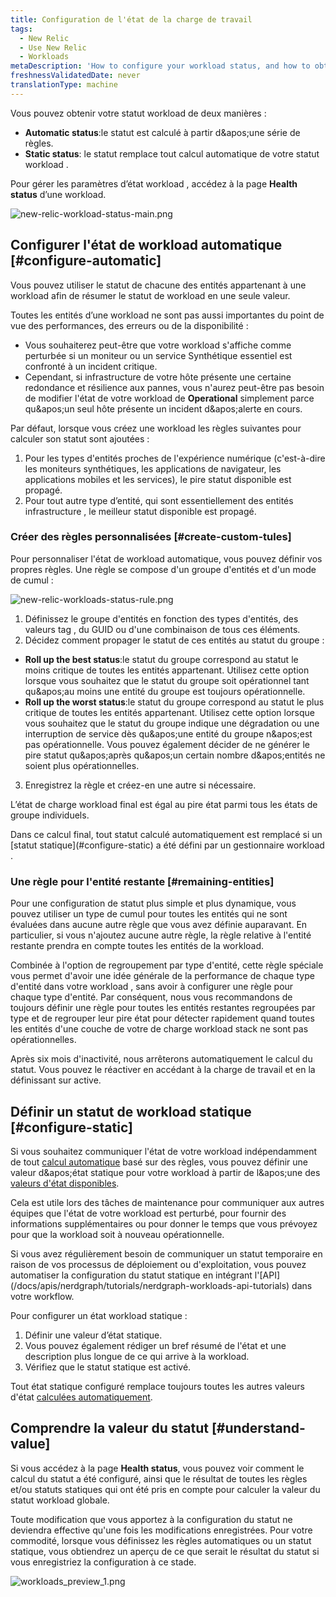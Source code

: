 ```yaml
---
title: Configuration de l'état de la charge de travail
tags:
  - New Relic
  - Use New Relic
  - Workloads
metaDescription: 'How to configure your workload status, and how to obtain the workload status.'
freshnessValidatedDate: never
translationType: machine
---
```


Vous pouvez obtenir votre statut workload de deux manières :

* <DNT>**Automatic status**</DNT>:le statut est calculé à partir d&amp;apos;une série de règles.
* <DNT>**Static status**</DNT>: le statut remplace tout calcul automatique de votre statut workload .

Pour gérer les paramètres d’état workload , accédez à la page <DNT>**Health status**</DNT> d’une workload.

<img title="new-relic-workload-status-main.png" alt="new-relic-workload-status-main.png" src="/images/solutions_screenshot-crop_workload-status-main.webp" />

## Configurer l'état de workload automatique [#configure-automatic]

Vous pouvez utiliser le statut de chacune des entités appartenant à une workload afin de résumer le statut de workload en une seule valeur.

Toutes les entités d’une workload ne sont pas aussi importantes du point de vue des performances, des erreurs ou de la disponibilité :

* Vous souhaiterez peut-être que votre workload s'affiche comme perturbée si un moniteur ou un service Synthétique essentiel est confronté à un incident critique.
* Cependant, si infrastructure de votre hôte présente une certaine redondance et résilience aux pannes, vous n'aurez peut-être pas besoin de modifier l'état de votre workload de <DNT>**Operational**</DNT> simplement parce qu&amp;apos;un seul hôte présente un incident d&amp;apos;alerte en cours.

Par défaut, lorsque vous créez une workload les règles suivantes pour calculer son statut sont ajoutées :

1. Pour les types d'entités proches de l'expérience numérique (c'est-à-dire les moniteurs synthétiques, les applications de navigateur, les applications mobiles et les services), le pire statut disponible est propagé.
2. Pour tout autre type d’entité, qui sont essentiellement des entités infrastructure , le meilleur statut disponible est propagé.

### Créer des règles personnalisées [#create-custom-tules]

Pour personnaliser l'état de workload automatique, vous pouvez définir vos propres règles. Une règle se compose d'un groupe d'entités et d'un mode de cumul :

<img title="new-relic-workloads-status-rule.png" alt="new-relic-workloads-status-rule.png" src="/images/new-relic-workloads-status-rule.webp" />

1. Définissez le groupe d'entités en fonction des types d'entités, des valeurs tag , du GUID ou d'une combinaison de tous ces éléments.
2. Décidez comment propager le statut de ces entités au statut du groupe :

* <DNT>**Roll up the best status**</DNT>:le statut du groupe correspond au statut le moins critique de toutes les entités appartenant. Utilisez cette option lorsque vous souhaitez que le statut du groupe soit opérationnel tant qu&amp;apos;au moins une entité du groupe est toujours opérationnelle.
* <DNT>**Roll up the worst status**</DNT>:le statut du groupe correspond au statut le plus critique de toutes les entités appartenant. Utilisez cette option lorsque vous souhaitez que le statut du groupe indique une dégradation ou une interruption de service dès qu&amp;apos;une entité du groupe n&amp;apos;est pas opérationnelle. Vous pouvez également décider de ne générer le pire statut qu&amp;apos;après qu&amp;apos;un certain nombre d&amp;apos;entités ne soient plus opérationnelles.

3. Enregistrez la règle et créez-en une autre si nécessaire.

L’état de charge workload final est égal au pire état parmi tous les états de groupe individuels.

<Callout variant="important">
  Dans ce calcul final, tout statut calculé automatiquement est remplacé si un [statut statique](#configure-static) a été défini par un gestionnaire workload .
</Callout>

### Une règle pour l'entité restante [#remaining-entities]

Pour une configuration de statut plus simple et plus dynamique, vous pouvez utiliser un type de cumul pour toutes les entités qui ne sont évaluées dans aucune autre règle que vous avez définie auparavant. En particulier, si vous n'ajoutez aucune autre règle, la règle relative à l'entité restante prendra en compte toutes les entités de la workload.

Combinée à l'option de regroupement par type d'entité, cette règle spéciale vous permet d'avoir une idée générale de la performance de chaque type d'entité dans votre workload , sans avoir à configurer une règle pour chaque type d'entité. Par conséquent, nous vous recommandons de toujours définir une règle pour toutes les entités restantes regroupées par type et de regrouper leur pire état pour détecter rapidement quand toutes les entités d'une couche de votre de charge workload stack ne sont pas opérationnelles.

<Callout variant="important">
  Après six mois d'inactivité, nous arrêterons automatiquement le calcul du statut. Vous pouvez le réactiver en accédant à la charge de travail et en la définissant sur active.
</Callout>

## Définir un statut de workload statique [#configure-static]

Si vous souhaitez communiquer l'état de votre workload indépendamment de tout [calcul automatique](#configure-automatic) basé sur des règles, vous pouvez définir une valeur d&amp;apos;état statique pour votre workload à partir de l&amp;apos;une des [valeurs d'état disponibles](/docs/workload-status#obtain-status).

Cela est utile lors des tâches de maintenance pour communiquer aux autres équipes que l'état de votre workload est perturbé, pour fournir des informations supplémentaires ou pour donner le temps que vous prévoyez pour que la workload soit à nouveau opérationnelle.

<Callout variant="tip">
  Si vous avez régulièrement besoin de communiquer un statut temporaire en raison de vos processus de déploiement ou d'exploitation, vous pouvez automatiser la configuration du statut statique en intégrant l'[API](/docs/apis/nerdgraph/tutorials/nerdgraph-workloads-api-tutorials) dans votre workflow.
</Callout>

Pour configurer un état workload statique :

1. Définir une valeur d’état statique.
2. Vous pouvez également rédiger un bref résumé de l'état et une description plus longue de ce qui arrive à la workload.
3. Vérifiez que le statut statique est activé.

Tout état statique configuré remplace toujours toutes les autres valeurs d'état [calculées automatiquement](#configure-automatic).

## Comprendre la valeur du statut [#understand-value]

Si vous accédez à la page <DNT>**Health status**</DNT>, vous pouvez voir comment le calcul du statut a été configuré, ainsi que le résultat de toutes les règles et/ou statuts statiques qui ont été pris en compte pour calculer la valeur du statut workload globale.

Toute modification que vous apportez à la configuration du statut ne deviendra effective qu'une fois les modifications enregistrées. Pour votre commodité, lorsque vous définissez les règles automatiques ou un statut statique, vous obtiendrez un aperçu de ce que serait le résultat du statut si vous enregistriez la configuration à ce stade.

<img title="workloads_preview_1.png" alt="workloads_preview_1.png" src="/images/solutions_screenshot-crop_workloads-preview.webp" />